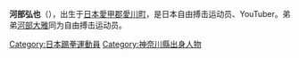 {{Expand Japanese|time=2021-02-17T09:37:11+00:00}}
{{Notability Unreferenced|time=2021-02-17T09:37:11+00:00}}
{{Infobox martial artist
| name            = Hiroya (弘也)
| image           = 
| image_size      = 
| caption         = 
| birth_name      = Kawabe Hiroya (河部 弘也)
| other_names     = 
| nationality     = 日本
| birth_date      = {{Birth date and age|1992|1|6|mf=y}}
| birth_place     = 愛川町
| fighting_out_of =
| death_date      = 
| death_place     = 
| height          = {{height|m=1.69|precision=1}}
| weight          = {{convert|62.0|kg|lb st|abbr=on}}
| weight_class    = [[轻量级|轻量级]]
| style           =  [[空手道|空手道]]、[[踢拳|踢拳]]
| stance          =
| team            = Freelance
| trainer         = 
| years_active    = 2007至今
| kickbox_win     = 34
| kickbox_kowin   = 17
| kickbox_loss    = 15
| kickbox_koloss  = 
| kickbox_draw    = 
| kickbox_nc      = 
| other           = 
| occupation      = 
| spouse          = 
| relatives       = [[Taiga_Kawabe|Taiga]] (brother)
| students        = 
| university      =
| url             =http://www.hiroya1992.com/
| sherdog         = 
| updated         = January 6, 2014
}}

'''河部弘也'''（{{bd|1992年|1月6日}}），出生于[[日本|日本]][[愛甲郡|愛甲郡]][[愛川町|愛川町]]，是日本自由搏击运动员、YouTuber。弟弟[[河部大雅|河部大雅]]同为自由搏击运动员。

{{DEFAULTSORT:kawabe hiroya}}
[[Category:日本踢拳運動員|Category:日本踢拳運動員]]
[[Category:神奈川縣出身人物|Category:神奈川縣出身人物]]